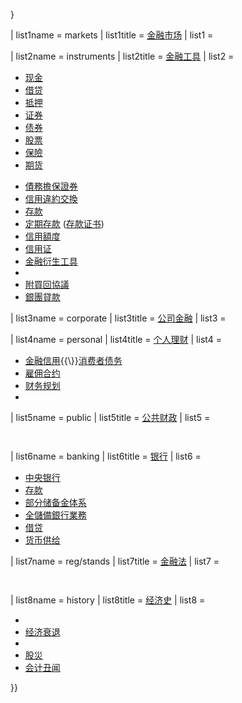 {{Sidebar with collapsible lists
| name = 金融
| title = [[金融]]
| image  = [[File:Philippine-stock-market-board.jpg|250px]]
| listtitlestyle = background:#ddf;text-align:center;
| listclass = plainlist
| expanded   = {{{expanded|{{{1|}}}}}}

| list1name = markets
| list1title = [[金融市场]]
| list1 =  
{{Sidebar| name = 金融 |navbar=off
    | bodystyle = {{subsidebar bodystyle}}
    | headingstyle = background:#e9e9ff;font-weight:normal;
    | contentclass = hlist
    | heading1 = 资产
    | content1style = padding-left:0.5em;padding-right:0.5em;
    | content1 =
* [[債券市場]]
* {{Link-en|商品市场|Commodity market}}
* {{Link-en|衍生品市场|Derivatives market}}
* [[外汇市场]]
* [[货币市场]]
* [[柜台买卖]]
* [[私人股权投资]]
* [[不动产]]
* [[现货市场]]
* [[股市]]
   | heading2 = {{Link-en|金融市场的参与者|Financial market participants|参与者}}
   | content2style = padding-top:0.15em;
   | content2 =
* [[投资者]]
** [[机构投资者]]
* [[零售]]
* [[投机]]
  | heading3 = [[国际金融中心|位置]]
   | content3style = padding-top:0.15em;
   | content3 =
* [[国际金融中心]]
* [[离岸金融中心]]
}}

| list2name = instruments
| list2title = [[金融工具]]
| list2 = 
{{startflatlist}}
* [[现金]]
* [[借贷]]
* [[抵押]]
* [[证券]]
* [[债券]]
* [[股票]]
* [[保險]]
* [[期货]]
{{hlist |[[期权|-{zh-cn:期权;zh-hk:期權;zh-tw:選擇權;}-]] ([[看涨期权|看漲-{zh-cn:期权;zh-hk:期權;zh-tw:選擇權;}-]]|{{Link-en|奇異選擇權|Exotic option}}|[[看跌期权|看跌-{zh-cn:期权;zh-hk:期權;zh-tw:選擇權;}-]])}}
* [[債務擔保證券]]
* [[信用違約交換]]
* [[存款]]
* [[定期存款]] ([[存款证书]])
* [[信用額度]]
* [[信用证]]
* [[金融衍生工具]]
* {{Link-en|赔偿 (合約法)|Indemnity|赔偿}}
* [[附買回協議]]
* [[銀團貸款]]
{{endflatlist}}

| list3name = corporate
| list3title = [[公司金融学|公司金融]]
| list3 = 
{{Sidebar| name = 金融 |navbar=off
    |bodystyle={{subsidebar bodystyle}}
    | headingstyle = background:#e9e9ff;font-weight:normal
    | contentclass = hlist
    | heading1 = 通用
    | content1style = padding-left:0.5em;padding-right:0.5em;
    | content1 =
* [[会计学]]
* [[审计]]
* [[资本预算]]
* [[信用评级机构]]
* [[财务风险管理]]
* [[财务报表]]
    | heading2 = 交易
    | content2style = padding-left:0.5em;padding-right:0.5em;
    | content2 =
* [[杠杆收购]]
* [[收购]]
* [[结构性融资]]
* [[风险投资]]
* [[多角化投資]]
    | heading3 = 税务
    | content3style = padding-left:0.5em;padding-right:0.5em;
    | content3 =
* [[税负倒置]]
* [[避稅港]]
* [[移轉定價]]
}}

| list4name = personal
| list4title = [[个人理财]]
| list4 = 
* [[金融信用]]{{\}}[[消费者债务]]
* [[雇佣合约]]
* [[财务规划]]
* {{hlist |[[退休]] |[[學生貸款]]}}

| list5name = public
| list5title = [[公共财政]]
| list5 = 
   {{Sidebar| name = 金融 |navbar=off
    |bodystyle={{subsidebar bodystyle}}
    | headingstyle = background:#e9e9ff;font-weight:normal;
    | contentstyle = padding-top:0.15em;
    | heading1style = display:block;margin-top:0.15em;
    | heading1 = [[财政支出]]
    | content1 =
* [[政府最终消费支出]]
* {{hlist |[[政府运作]] |[[财富再分配]]}}
* [[转移支付]]
    | heading2 = [[财政收入]]
    | content2style = padding-left:0.5em;padding-right:0.5em;
    | content2 =
* {{hlist |[[税收]] |[[赤字]]}}
* {{hlist |[[政府预算]] |[[公债]]}}
* [[非税收收入]]
* [[支付凭证]]
}}

| list6name = banking
| list6title = [[银行]]
| list6 = 
{{startflatlist}}
* [[中央银行]]
* [[存款]]
* [[部分储备金体系]]
* [[全儲備銀行業務]]
* [[借贷]]
* [[货币供给]]
{{endflatlist}}

| list7name = reg/stands
| list7title = {{Link-en|金融监管|Financial regulation}}{{int:dot-separator}}[[金融法]]
| list7 = 
   {{Sidebar| name = 金融 |navbar=off
    |bodystyle={{subsidebar bodystyle}}
    | headingstyle = background:#e9e9ff;font-weight:normal;
    | content1 = <!--(监管)-->
* [[国际财务报告准则]]
* [[ISO 31000]]
* [[金融业的专业认证]]
* {{Link-en|基金治理|Fund governance}}
   }}

| list8name = history
| list8title = [[经济史]]
| list8 = 
* {{Link-en|私募股权投资和风险投资史|History of private equity and venture capital}}
* [[经济衰退]]
* {{Link-en|股市泡沫|Stock market bubble}}
* [[股災]]
* [[会计丑闻]]
}}<noinclude>
{{Documentation}}
</noinclude>